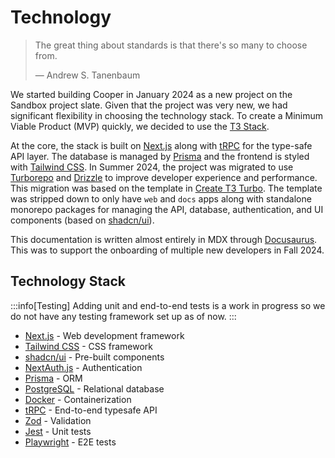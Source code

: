 # Technology

> The great thing about standards is that there's so many to choose from.
>
> — Andrew S. Tanenbaum

We started building Cooper in January 2024 as a new project on the Sandbox project slate. Given that the project was very new, we had significant flexibility in choosing the technology stack. To create a Minimum Viable Product (MVP) quickly, we decided to use the [T3 Stack](https://create.t3.gg/).

At the core, the stack is built on [Next.js](https://nextjs.org/) along with [tRPC](https://trpc.io/) for the type-safe API layer. The database is managed by [Prisma](https://www.prisma.io/) and the frontend is styled with [Tailwind CSS](https://tailwindcss.com/). In Summer 2024, the project was migrated to use [Turborepo](https://turbo.build/) and [Drizzle](https://orm.drizzle.team/) to improve developer experience and performance. This migration was based on the template in [Create T3 Turbo](https://github.com/t3-oss/create-t3-turbo). The template was stripped down to only have `web` and `docs` apps along with standalone monorepo packages for managing the API, database, authentication, and UI components (based on [shadcn/ui](https://ui.shadcn.com/)).

This documentation is written almost entirely in MDX through [Docusaurus](https://docusaurus.io/). This was to support the onboarding of multiple new developers in Fall 2024.

## Technology Stack

:::info[Testing]
Adding unit and end-to-end tests is a work in progress so we do not have any testing framework set up as of now.
:::

- [Next.js](https://nextjs.org) - Web development framework
- [Tailwind CSS](https://tailwindcss.com) - CSS framework
- [shadcn/ui](https://ui.shadcn.com/) - Pre-built components
- [NextAuth.js](https://next-auth.js.org/) - Authentication
- [Prisma](https://www.prisma.io/) - ORM
- [PostgreSQL](https://www.postgresql.org/) - Relational database
- [Docker](https://www.docker.com/) - Containerization
- [tRPC](https://trpc.io/) - End-to-end typesafe API
- [Zod](https://zod.dev/) - Validation
- [Jest](https://jestjs.io/) - Unit tests
- [Playwright](https://playwright.dev/) - E2E tests
